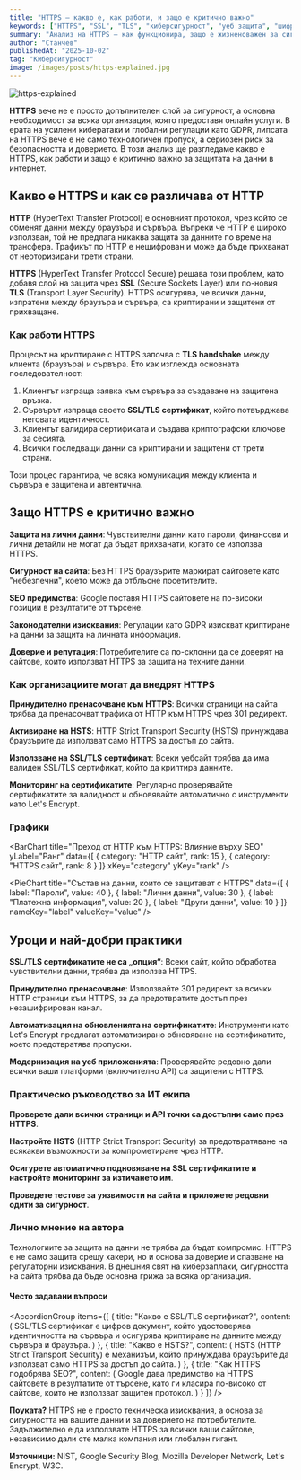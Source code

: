 ```yaml
---
title: "HTTPS – какво е, как работи, и защо е критично важно"
keywords: ["HTTPS", "SSL", "TLS", "киберсигурност", "уеб защита", "шифроване", "SSL сертификат", "HTTP срещу HTTPS"]
summary: "Анализ на HTTPS – как функционира, защо е жизненоважен за сигурността в интернет, и как организациите могат да избегнат критични рискове, свързани с липсата му."
author: "Станчев"
publishedAt: "2025-10-02"
tag: "Киберсигурност"
image: /images/posts/https-explained.jpg
---
```


![https-explained](/images/posts/https-explained.jpg)

<strong>HTTPS</strong> вече не е просто допълнителен слой за сигурност, а основна необходимост за всяка организация, която предоставя онлайн услуги. В ерата на усилени кибератаки и глобални регулации като GDPR, липсата на HTTPS вече е не само технологичен пропуск, а сериозен риск за безопасността и доверието. В този анализ ще разгледаме какво е HTTPS, как работи и защо е критично важно за защитата на данни в интернет.

<Feedback
  title="Ключов факт"
  description="HTTPS е не само за защита на данни, но и за осигуряване на доверие към сайта ви. Без него всяка интеракция с потребителите ви е изложена на рискове."
/>

<h2 id="zashto">Какво е HTTPS и как се различава от HTTP</h2>

<strong>HTTP</strong> (HyperText Transfer Protocol) е основният протокол, чрез който се обменят данни между браузъра и сървъра. Въпреки че HTTP е широко използван, той не предлага никаква защита за данните по време на трансфера. Трафикът по HTTP е нешифрован и може да бъде прихванат от неоторизирани трети страни.

<strong>HTTPS</strong> (HyperText Transfer Protocol Secure) решава този проблем, като добавя слой на защита чрез <strong>SSL</strong> (Secure Sockets Layer) или по-новия <strong>TLS</strong> (Transport Layer Security). HTTPS осигурява, че всички данни, изпратени между браузъра и сървъра, са криптирани и защитени от прихващане.

<h3 id="kak-raboti">Как работи HTTPS</h3>

Процесът на криптиране с HTTPS започва с <strong>TLS handshake</strong> между клиента (браузъра) и сървъра. Ето как изглежда основната последователност:

1. Клиентът изпраща заявка към сървъра за създаване на защитена връзка.
2. Сървърът изпраща своето <strong>SSL/TLS сертификат</strong>, който потвърджава неговата идентичност.
3. Клиентът валидира сертификата и създава криптографски ключове за сесията.
4. Всички последващи данни са криптирани и защитени от трети страни.

Този процес гарантира, че всяка комуникация между клиента и сървъра е защитена и автентична.

<h2 id="kritichna-vajnost">Защо HTTPS е критично важно</h2>

<strong>Защита на лични данни</strong>: Чувствителни данни като пароли, финансови и лични детайли не могат да бъдат прихванати, когато се използва HTTPS.

<strong>Сигурност на сайта</strong>: Без HTTPS браузърите маркират сайтовете като "небезпечни", което може да отблъсне посетителите.

<strong>SEO предимства</strong>: Google поставя HTTPS сайтовете на по-високи позиции в резултатите от търсене.

<strong>Законодателни изисквания</strong>: Регулации като GDPR изискват криптиране на данни за защита на личната информация.

<strong>Доверие и репутация</strong>: Потребителите са по-склонни да се доверят на сайтове, които използват HTTPS за защита на техните данни.

<h3 id="plan">Как организациите могат да внедрят HTTPS</h3>

<strong>Принудително пренасочване към HTTPS</strong>: Всички страници на сайта трябва да пренасочват трафика от HTTP към HTTPS чрез 301 редирект.

<strong>Активиране на HSTS</strong>: HTTP Strict Transport Security (HSTS) принуждава браузърите да използват само HTTPS за достъп до сайта.

<strong>Използване на SSL/TLS сертификат</strong>: Всеки уебсайт трябва да има валиден SSL/TLS сертификат, който да криптира данните.

<strong>Мониторинг на сертификатите</strong>: Регулярно проверявайте сертификатите за валидност и обновявайте автоматично с инструменти като Let's Encrypt.

<h3 id="charts">Графики</h3>

<BarChart
  title="Преход от HTTP към HTTPS: Влияние върху SEO"
  yLabel="Ранг"
  data={[
    { category: "HTTP сайт", rank: 15 },
    { category: "HTTPS сайт", rank: 8 }
  ]}
  xKey="category"
  yKey="rank"
/>

<PieChart
  title="Състав на данни, които се защитават с HTTPS"
  data={[
    { label: "Пароли", value: 40 },
    { label: "Лични данни", value: 30 },
    { label: "Платежна информация", value: 20 },
    { label: "Други данни", value: 10 }
  ]}
  nameKey="label"
  valueKey="value"
/>

<h2 id="uroci">Уроци и най-добри практики</h2>

<strong>SSL/TLS сертификатите не са „опция“</strong>: Всеки сайт, който обработва чувствителни данни, трябва да използва HTTPS.

<strong>Принудително пренасочване</strong>: Използвайте 301 редирект за всички HTTP страници към HTTPS, за да предотвратите достъп през незашифрирован канал.

<strong>Автоматизация на обновленията на сертификатите</strong>: Инструменти като Let's Encrypt предлагат автоматизирано обновяване на сертификатите, което предотвратява пропуски.

<strong>Модернизация на уеб приложенията</strong>: Проверявайте редовно дали всички ваши платформи (включително API) са защитени с HTTPS.

<h3 id="pragmatic">Практическо ръководство за ИТ екипа</h3>

<strong>Проверете дали всички страници и API точки са достъпни само през HTTPS</strong>.

<strong>Настройте HSTS</strong> (HTTP Strict Transport Security) за предотвратяване на всякакви възможности за компрометиране чрез HTTP.

<strong>Осигурете автоматично подновяване на SSL сертификатите и настройте мониторинг за изтичането им</strong>.

<strong>Проведете тестове за уязвимости на сайта и приложете редовни одити за сигурност</strong>.

<h3 id="lichno-mnenie">Лично мнение на автора</h3>

Технологиите за защита на данни не трябва да бъдат компромис. HTTPS е не само защита срещу хакери, но и основа за доверие и спазване на регулаторни изисквания. В днешния свят на киберзаплахи, сигурността на сайта трябва да бъде основна грижа за всяка организация.

<h4 id="faq">Често задавани въпроси</h4>

<AccordionGroup
  items={[
    {
      title: "Какво е SSL/TLS сертификат?",
      content: (
        <Text onBackground="neutral-weak">
          SSL/TLS сертификат е цифров документ, който удостоверява идентичността на сървъра и осигурява криптиране на данните между сървъра и браузъра.
        </Text>
      )
    },
    {
      title: "Какво е HSTS?",
      content: (
        <Text onBackground="neutral-weak">
          HSTS (HTTP Strict Transport Security) е механизъм, който принуждава браузърите да използват само HTTPS за достъп до сайта.
        </Text>
      )
    },
    {
      title: "Как HTTPS подобрява SEO?",
      content: (
        <Text onBackground="neutral-weak">
          Google дава предимство на HTTPS сайтовете в резултатите от търсене, като ги класира по-високо от сайтове, които не използват защитен протокол.
        </Text>
      )
    }
  ]}
/>

<p><strong>Поуката?</strong> HTTPS не е просто техническа изисквания, а основа за сигурността на вашите данни и за доверието на потребителите. Задължително е да използвате HTTPS за всички ваши сайтове, независимо дали сте малка компания или глобален гигант.</p>

<strong>Източници:</strong> NIST, Google Security Blog, Mozilla Developer Network, Let's Encrypt, W3C.

